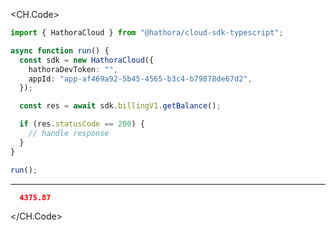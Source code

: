 
<CH.Code>
```typescript GetBalance.ts
import { HathoraCloud } from "@hathora/cloud-sdk-typescript";

async function run() {
  const sdk = new HathoraCloud({
    hathoraDevToken: "",
    appId: "app-af469a92-5b45-4565-b3c4-b79878de67d2",
  });

  const res = await sdk.billingV1.getBalance();

  if (res.statusCode == 200) {
    // handle response
  }
}

run();
```
---

```json Example Response
  4375.87
```
</CH.Code>
